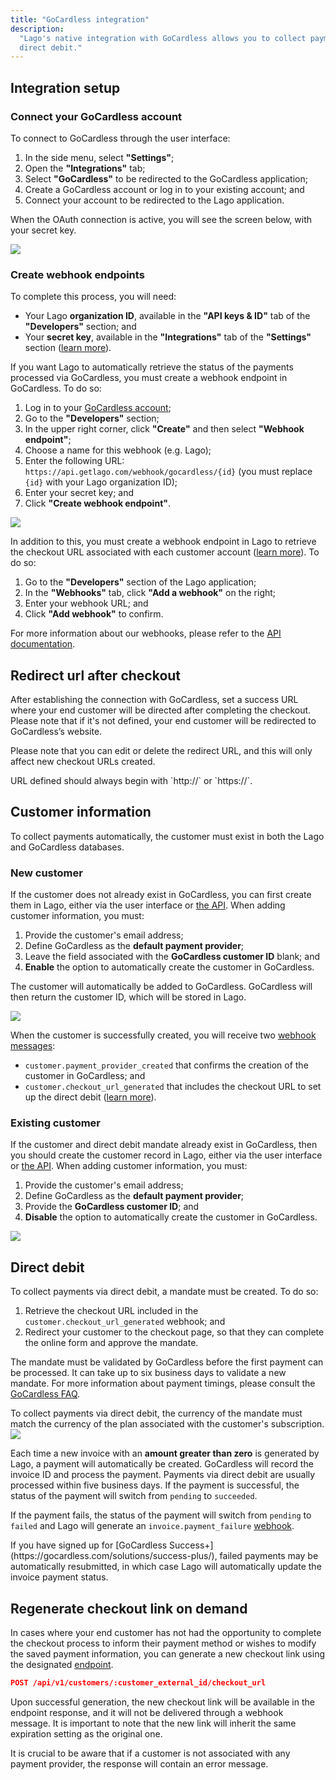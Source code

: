 ```yaml
---
title: "GoCardless integration"
description:
  "Lago's native integration with GoCardless allows you to collect payments via
  direct debit."
---
```


## Integration setup[](#integration-setup "Direct link to heading")

### Connect your GoCardless account[](#connect-your-gocardless-account "Direct link to heading")

To connect to GoCardless through the user interface:

1. In the side menu, select **"Settings"**;
2. Open the **"Integrations"** tab;
3. Select **"GoCardless"** to be redirected to the GoCardless application;
4. Create a GoCardless account or log in to your existing account; and
5. Connect your account to be redirected to the Lago application.

When the OAuth connection is active, you will see the screen below, with your
secret key.

<Frame caption="Active OAuth connection with GoCardless">
  <img src="/guide/payments/images/gcl-oauth-65c0e5a1a2767f606b55395e0ba394e4.png" />
</Frame>

### Create webhook endpoints[](#create-webhook-endpoints "Direct link to heading")

<Tip>
To complete this process, you will need:

- Your Lago **organization ID**, available in the **"API keys & ID"** tab of the
  **"Developers"** section; and
- Your **secret key**, available in the **"Integrations"** tab of the
  **"Settings"** section ([learn more](#connect-your-gocardless-account)).

</Tip>

If you want Lago to automatically retrieve the status of the payments processed
via GoCardless, you must create a webhook endpoint in GoCardless. To do so:

1. Log in to your [GoCardless account](https://manage.gocardless.com/sign-in);
2. Go to the **"Developers"** section;
3. In the upper right corner, click **"Create"** and then select **"Webhook
   endpoint"**;
4. Choose a name for this webhook (e.g. Lago);
5. Enter the following URL:
   `https://api.getlago.com/webhook/gocardless/{id}`
   (you must replace `{id}` with your Lago organization ID);
6. Enter your secret key; and
7. Click **"Create webhook endpoint"**.

<Frame caption="Webhook endpoint creation in GoCardless">
  <img src="/guide/payments/images/gcl-webhook-9e1e96b038542112b1609ebb70a9dda9.png" />
</Frame>

In addition to this, you must create a webhook endpoint in Lago to retrieve the
checkout URL associated with each customer account
([learn more](#direct-debit)). To do so:

1. Go to the **"Developers"** section of the Lago application;
2. In the **"Webhooks"** tab, click **"Add a webhook"** on the right;
3. Enter your webhook URL; and
4. Click **"Add webhook"** to confirm.

For more information about our webhooks, please refer to the
[API documentation](/api-reference/webhooks/format---signature).

## Redirect url after checkout[](#checkout-redirect-url "Direct link to heading")
After establishing the connection with GoCardless, set a success URL where your end customer will be directed after completing the checkout. 
Please note that if it's not defined, your end customer will be redirected to GoCardless’s website.

Please note that you can edit or delete the redirect URL, and this will only affect new checkout URLs created.

<Warning>
  URL defined should always begin with `http://` or `https://`.
</Warning>


## Customer information[](#customer-information "Direct link to heading")

To collect payments automatically, the customer must exist in both the Lago and
GoCardless databases.

### New customer[](#new-customer "Direct link to heading")

If the customer does not already exist in GoCardless, you can first create them
in Lago, either via the user interface or
[the API](/api-reference/customers/create). When adding customer information, you
must:

1. Provide the customer's email address;
2. Define GoCardless as the **default payment provider**;
3. Leave the field associated with the **GoCardless customer ID** blank; and
4. **Enable** the option to automatically create the customer in GoCardless.

The customer will automatically be added to GoCardless. GoCardless will then
return the customer ID, which will be stored in Lago.

<Frame caption="Creation of a new customer with GoCardless">
  <img src="/guide/payments/images/gcl-customer-new-3f7f52c1614edb8b577b075e35de99fb.png" />
</Frame>

When the customer is successfully created, you will receive two
[webhook messages](/api-reference/webhooks/messages):

- `customer.payment_provider_created` that confirms the creation of the customer
  in GoCardless; and
- `customer.checkout_url_generated` that includes the checkout URL to set up the
  direct debit ([learn more](#direct-debit)).

### Existing customer[](#existing-customer "Direct link to heading")

If the customer and direct debit mandate already exist in GoCardless, then you
should create the customer record in Lago, either via the user interface or
[the API](/api-reference/customers/create). When adding customer information, you
must:

1. Provide the customer's email address;
2. Define GoCardless as the **default payment provider**;
3. Provide the **GoCardless customer ID**; and
4. **Disable** the option to automatically create the customer in GoCardless.

<Frame caption="Migration of an existing GoCardless customer">
  <img src="/guide/payments/images/gcl-customer-migration-959faab7b09d8c09866b477845ad8b3b.png" />
</Frame>

## Direct debit[](#direct-debit "Direct link to heading")

To collect payments via direct debit, a mandate must be created. To do so:

1. Retrieve the checkout URL included in the `customer.checkout_url_generated`
   webhook; and
2. Redirect your customer to the checkout page, so that they can complete the
   online form and approve the mandate.

The mandate must be validated by GoCardless before the first payment can be
processed. It can take up to six business days to validate a new mandate. For
more information about payment timings, please consult the
[GoCardless FAQ](https://gocardless.com/faq/merchants/direct-debit/).

<Warning>
  To collect payments via direct debit, the currency of the mandate must match
  the currency of the plan associated with the customer's subscription.
</Warning>

<Frame caption="Direct debit setup with GoCardless">
  <img src="/guide/payments/images/gcl-mandate-c4e336d031a583d002189188ab2599e2.png" />
</Frame>

Each time a new invoice with an **amount greater than zero** is generated by
Lago, a payment will automatically be created. GoCardless will record the
invoice ID and process the payment. Payments via direct debit are usually
processed within five business days. If the payment is successful, the status of
the payment will switch from `pending` to `succeeded`.

If the payment fails, the status of the payment will switch from `pending` to
`failed` and Lago will generate an `invoice.payment_failure`
[webhook](/api-reference/webhooks/messages).

<Tip>
  If you have signed up for [GoCardless
  Success+](https://gocardless.com/solutions/success-plus/), failed payments may
  be automatically resubmitted, in which case Lago will automatically update the
  invoice payment status.
</Tip>

## Regenerate checkout link on demand
In cases where your end customer has not had the opportunity to complete the checkout process to inform their payment method 
or wishes to modify the saved payment information, you can generate a new checkout link using the designated [endpoint](/api-reference/customers/psp-checkout-url).

```json
POST /api/v1/customers/:customer_external_id/checkout_url
```

Upon successful generation, the new checkout link will be available in the endpoint response, and it will not be delivered through a webhook message. 
It is important to note that the new link will inherit the same expiration setting as the original one.

It is crucial to be aware that if a customer is not associated with any payment provider, the response will contain an error message.
